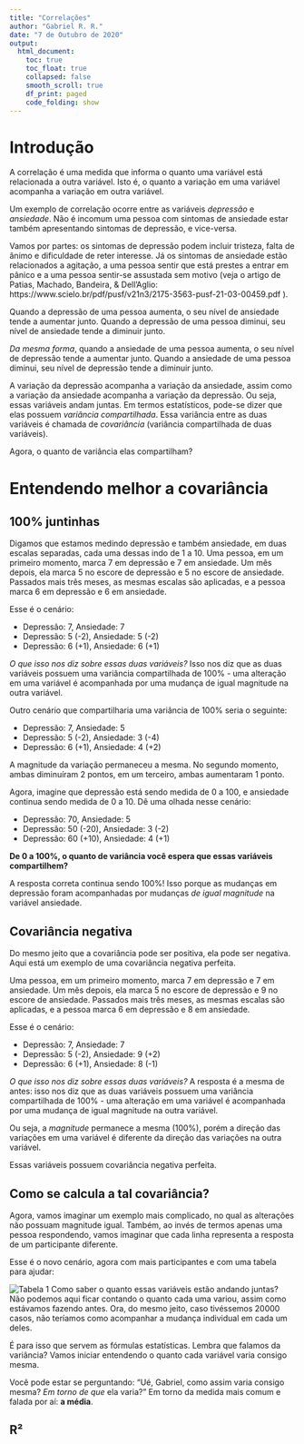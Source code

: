 ```yaml
---
title: "Correlações"
author: "Gabriel R. R."
date: "7 de Outubro de 2020"
output: 
  html_document:
    toc: true
    toc_float: true
    collapsed: false
    smooth_scroll: true
    df_print: paged
    code_folding: show
---
```


# Introdução
A correlação é uma medida que informa o quanto uma variável está relacionada a outra variável. Isto é, o quanto a variação em uma variável acompanha a variação em outra variável.

Um exemplo de correlação ocorre entre as variáveis *depressão* e *ansiedade*. Não é incomum uma pessoa com sintomas de ansiedade estar também apresentando sintomas de depressão, e vice-versa.

Vamos por partes: os sintomas de depressão podem incluir tristeza, falta de ânimo e dificuldade de reter interesse. Já os sintomas de ansiedade estão relacionados a agitação, a uma pessoa sentir que está prestes a entrar em pânico e a uma pessoa sentir-se assustada sem motivo (veja o artigo de Patias, Machado, Bandeira, & Dell'Aglio: https://www.scielo.br/pdf/pusf/v21n3/2175-3563-pusf-21-03-00459.pdf ).

Quando a depressão de uma pessoa aumenta, o seu nível de ansiedade tende a aumentar junto. Quando a depressão de uma pessoa diminui,  seu nível de ansiedade tende a diminuir junto.

*Da mesma forma*, quando a ansiedade de uma pessoa aumenta, o seu nível de depressão tende a aumentar junto. Quando a ansiedade de uma pessoa diminui,  seu nível de depressão tende a diminuir junto.

A variação da depressão acompanha a variação da ansiedade, assim como a variação da ansiedade acompanha a variação da depressão. Ou seja, essas variáveis andam juntas. Em termos estatísticos, pode-se dizer que elas possuem *variância compartilhada*. Essa variância entre as duas variáveis é chamada de *covariância* (variância compartilhada de duas variáveis).

Agora, o quanto de variância elas compartilham?

# Entendendo melhor a covariância

## 100% juntinhas
Digamos que estamos medindo depressão e também ansiedade, em duas escalas separadas, cada uma dessas indo de 1 a 10. Uma pessoa, em um primeiro momento, marca 7 em depressão e 7 em ansiedade. Um mês depois, ela marca 5 no escore de depressão e 5 no escore de ansiedade. Passados mais três meses, as mesmas escalas são aplicadas, e a pessoa marca 6 em depressão e 6 em ansiedade.

Esse é o cenário:

* Depressão: 7, Ansiedade: 7
* Depressão: 5 (-2), Ansiedade: 5 (-2)
* Depressão: 6 (+1), Ansiedade: 6 (+1)

*O que isso nos diz sobre essas duas variáveis?* Isso nos diz que as duas variáveis possuem uma variância compartilhada de 100% - uma alteração em uma variável é acompanhada por uma mudança de igual magnitude na outra variável.

Outro cenário que compartilharia uma variância de 100% seria o seguinte:

* Depressão: 7, Ansiedade: 5
* Depressão: 5 (-2), Ansiedade: 3 (-4)
* Depressão: 6 (+1), Ansiedade: 4 (+2)

A magnitude da variação permaneceu a mesma. No segundo momento, ambas diminuíram 2 pontos, em um terceiro, ambas aumentaram 1 ponto.

Agora, imagine que depressão está sendo medida de 0 a 100, e ansiedade continua sendo medida de 0 a 10. Dê uma olhada nesse cenário:

* Depressão: 70, Ansiedade: 5
* Depressão: 50 (-20), Ansiedade: 3 (-2)
* Depressão: 60 (+10), Ansiedade: 4 (+1)

**De 0 a 100%, o quanto de variância você espera que essas variáveis compartilhem?**

A resposta correta continua sendo 100%! Isso porque as mudanças em depressão foram acompanhadas por mudanças *de igual magnitude* na variável ansiedade.

## Covariância negativa

Do mesmo jeito que a covariância pode ser positiva, ela pode ser negativa. Aqui está um exemplo de uma covariância negativa perfeita.

Uma pessoa, em um primeiro momento, marca 7 em depressão e 7 em ansiedade. Um mês depois, ela marca 5 no escore de depressão e 9 no escore de ansiedade. Passados mais três meses, as mesmas escalas são aplicadas, e a pessoa marca 6 em depressão e 8 em ansiedade.

Esse é o cenário:

* Depressão: 7, Ansiedade: 7
* Depressão: 5 (-2), Ansiedade: 9 (+2)
* Depressão: 6 (+1), Ansiedade: 8 (-1)

*O que isso nos diz sobre essas duas variáveis?* A resposta é a mesma de antes: isso nos diz que as duas variáveis possuem uma variância compartilhada de 100% - uma alteração em uma variável é acompanhada por uma mudança de igual magnitude na outra variável.

Ou seja, a *magnitude* permanece a mesma (100%), porém a direção das variações em uma variável é diferente da direção das variações na outra variável.

Essas variáveis possuem covariância negativa perfeita.

## Como se calcula a tal covariância?

Agora, vamos imaginar um exemplo mais complicado, no qual as alterações não possuam magnitude igual.
Também, ao invés de termos apenas uma pessoa respondendo, vamos imaginar que cada linha representa a resposta de um participante diferente.

Esse é o novo cenário, agora com mais participantes e com uma tabela para ajudar:

![Tabela 1](C:/Users/Marco2/Desktop/Gabriel/Data Science/PsicoData/Medium/Texto/Correlação/1-cor1.png)
Como saber o quanto essas variáveis estão andando juntas?
Não podemos aqui ficar contando o quanto cada uma variou, assim como estávamos fazendo antes. Ora, do mesmo jeito, caso tivéssemos 20000 casos, não teríamos como acompanhar a mudança individual em cada um deles.

É para isso que servem as fórmulas estatísticas. Lembra que falamos da variância?
Vamos iniciar entendendo o quanto cada variável varia consigo mesma.

Você pode estar se perguntando: "Ué, Gabriel, como assim varia consigo mesma? *Em torno de que* ela varia?" Em torno da medida mais comum e falada por aí: **a média**.

## R²










